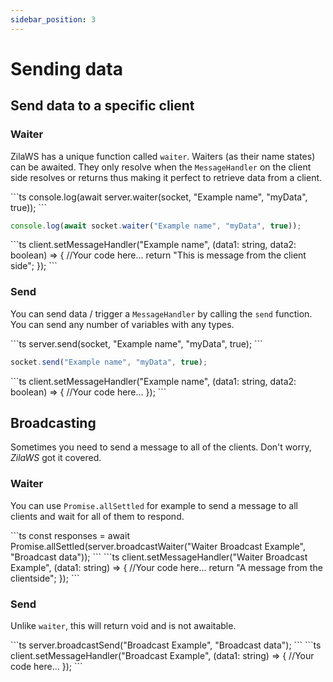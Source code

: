 ```yaml
---
sidebar_position: 3
---
```


# Sending data

## Send data to a specific client

### Waiter
ZilaWS has a unique function called `waiter`. Waiters (as their name states) can be awaited.
They only resolve when the `MessageHandler` on the client side resolves or returns thus making it perfect to retrieve data from a client.

<Tabs>
  <TabItem value="S" label="Server Side">
```ts
console.log(await server.waiter(socket, "Example name", "myData", true));
```
<OR/>

```ts
console.log(await socket.waiter("Example name", "myData", true));
```
  </TabItem>
  <TabItem value="C" label="Client Side">
```ts
client.setMessageHandler("Example name", (data1: string, data2: boolean) => {
    //Your code here...
    return "This is message from the client side";
});
```
  </TabItem>
</Tabs>

### Send
You can send data / trigger a `MessageHandler` by calling the `send` function.
You can send any number of variables with any types.

<Tabs>
  <TabItem value="S" label="Server Side">
```ts
server.send(socket, "Example name", "myData", true);
```

<OR />

```ts
socket.send("Example name", "myData", true);
```
  </TabItem>
  <TabItem value="C" label="Client Side">
```ts
client.setMessageHandler("Example name", (data1: string, data2: boolean) => {
    //Your code here...
});
```
  </TabItem>
</Tabs>

## Broadcasting
Sometimes you need to send a message to all of the clients. Don't worry, *ZilaWS* got it covered.

### Waiter
You can use `Promise.allSettled` for example to send a message to all clients and wait for all of them to respond.

<Tabs>
  <TabItem value="S" label="Server Side">
```ts
const responses = await Promise.allSettled(server.broadcastWaiter("Waiter Broadcast Example", "Broadcast data"));
```

  </TabItem>
  <TabItem value="C" label="Client Side">
```ts
client.setMessageHandler("Waiter Broadcast Example", (data1: string) => {
    //Your code here...
    return "A message from the clientside";
});
```
  </TabItem>
</Tabs>

### Send
Unlike `waiter`, this will return void and is not awaitable.

<Tabs>
  <TabItem value="S" label="Server Side">
```ts
server.broadcastSend("Broadcast Example", "Broadcast data");
```
  </TabItem>
  <TabItem value="C" label="Client Side">
```ts
client.setMessageHandler("Broadcast Example", (data1: string) => {
    //Your code here...
});
```
  </TabItem>
</Tabs>